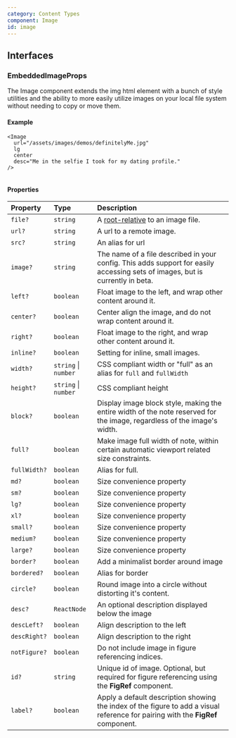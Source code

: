 ```yaml
---
category: Content Types
component: Image
id: image
---
```


## Interfaces

### EmbeddedImageProps

The Image component extends the img html element with a bunch of style utilities and the ability to more easily utilize images on your local file system without needing to copy or move them.

#### Example

```tsx
<Image
  url="/assets/images/demos/definitelyMe.jpg"
  lg
  center
  desc="Me in the selfie I took for my dating profile."
/>
```

<Image
  url="/assets/images/demos/definitelyMe.jpg"
  lg
  center
  desc="Me in the selfie I took for my dating profile."
/>

#### Properties

| Property     | Type                 | Description                                                                                                                      |
| :----------- | :------------------- | :------------------------------------------------------------------------------------------------------------------------------- |
| `file?`      | `string`             | A [root-relative](/docs/user/syntax#root-relative-paths) to an image file.                                                       |
| `url?`       | `string`             | A url to a remote image.                                                                                                         |
| `src?`       | `string`             | An alias for url                                                                                                                 |
| `image?`     | `string`             | The name of a file described in your config. This adds support for easily accessing sets of images, but is currently in beta.    |
| `left?`      | `boolean`            | Float image to the left, and wrap other content around it.                                                                       |
| `center?`    | `boolean`            | Center align the image, and do not wrap content around it.                                                                       |
| `right?`     | `boolean`            | Float image to the right, and wrap other content around it.                                                                      |
| `inline?`    | `boolean`            | Setting for inline, small images.                                                                                                |
| `width?`     | `string` \| `number` | CSS compliant width or "full" as an alias for `full` and `fullWidth`                                                             |
| `height?`    | `string` \| `number` | CSS compliant height                                                                                                             |
| `block?`     | `boolean`            | Display image block style, making the entire width of the note reserved for the image, regardless of the image's width.          |
| `full?`      | `boolean`            | Make image full width of note, within certain automatic viewport related size constraints.                                       |
| `fullWidth?` | `boolean`            | Alias for full.                                                                                                                  |
| `md?`        | `boolean`            | Size convenience property                                                                                                        |
| `sm?`        | `boolean`            | Size convenience property                                                                                                        |
| `lg?`        | `boolean`            | Size convenience property                                                                                                        |
| `xl?`        | `boolean`            | Size convenience property                                                                                                        |
| `small?`     | `boolean`            | Size convenience property                                                                                                        |
| `medium?`    | `boolean`            | Size convenience property                                                                                                        |
| `large?`     | `boolean`            | Size convenience property                                                                                                        |
| `border?`    | `boolean`            | Add a minimalist border around image                                                                                             |
| `bordered?`  | `boolean`            | Alias for border                                                                                                                 |
| `circle?`    | `boolean`            | Round image into a circle without distorting it's content.                                                                       |
| `desc?`      | `ReactNode`          | An optional description displayed below the image                                                                                |
| `descLeft?`  | `boolean`            | Align description to the left                                                                                                    |
| `descRight?` | `boolean`            | Align description to the right                                                                                                   |
| `notFigure?` | `boolean`            | Do not include image in figure referencing indices.                                                                              |
| `id?`        | `string`             | Unique id of image. Optional, but required for figure referencing using the **FigRef** component.                                |
| `label?`     | `boolean`            | Apply a default description showing the index of the figure to add a visual reference for pairing with the **FigRef** component. |

